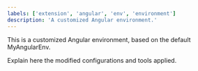 ```yaml
---
labels: ['extension', 'angular', 'env', 'environment']
description: 'A customized Angular environment.'
---
```


This is a customized Angular environment, based on the default MyAngularEnv.

Explain here the modified configurations and tools applied.

